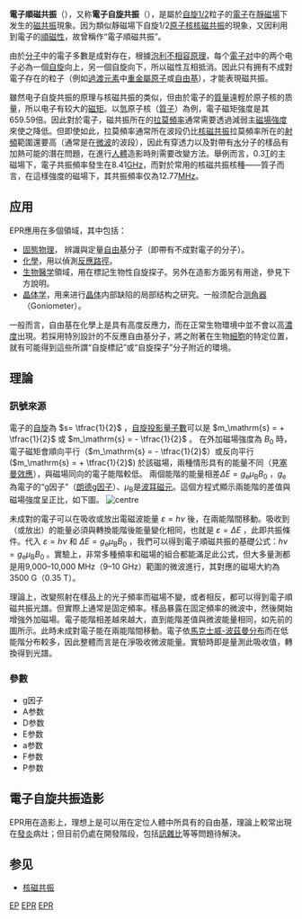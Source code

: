 {{noteTA|G1=Physics}}
{{unreferenced|time=2010-10-04}}
{{expand|time=2010-10-04}}
'''電子順磁共振'''（{{lang|en|electron paramagnetic resonance，'''EPR'''}}），又称'''電子自旋共振'''（{{lang|en|electron spin resonance，'''ESR'''}}），是屬於[[自旋1/2|自旋1/2]]粒子的[[電子|電子]]在[[靜磁場|靜磁場]]下发生的[[磁共振|磁共振]]現象。因为類似靜磁場下自旋1/2[[原子核|原子核]][[核磁共振|核磁共振]]的現象，又因利用到電子的[[順磁性|順磁性]]，故曾稱作“電子順磁共振”。

由於[[分子|分子]]中的電子多數是成對存在，根據[[泡利不相容原理|泡利不相容原理]]，每个[[電子对|電子对]]中的两个电子必為一個[[自旋|自旋]]向上，另一個自旋向下，所以磁性互相抵消。因此只有拥有不成對電子存在的粒子（例如[[過渡元素|過渡元素]]中[[重金屬|重金屬]][[原子|原子]]或[[自由基|自由基]]），才能表現磁共振。

雖然电子自旋共振的原理与核磁共振的类似，但由於電子的[[質量|質量]]遠輕於原子核的质量，所以电子有较大的[[磁矩|磁矩]]。以[[氫|氫]]原子核（[[質子|質子]]）為例，電子磁矩強度是其659.59倍。因此對於電子，磁共振所在的[[拉莫頻率|拉莫頻率]]通常需要透過減弱主[[磁場強度|磁場強度]]來使之降低。但即使如此，拉莫頻率通常所在波段仍比[[核磁共振|核磁共振]]拉莫頻率所在的[[射頻|射頻]]範圍還要高（通常是在[[微波|微波]]的波段），因此有穿透力以及對帶有[[水|水]]分子的樣品有加熱可能的潛在問題，在進行[[人體|人體]]造影時則需要改變方法。舉例而言，0.3[[特斯拉|T]]的主磁場下，電子共振頻率發生在8.41[[吉赫|GHz]]，而對於常用的核磁共振核種——質子而言，在這樣強度的磁場下，其共振頻率仅為12.77[[兆赫|MHz]]。

==应用==
EPR應用在多個領域，其中包括：
* [[固態物理|固態物理]]， 辨識與定量[[自由基|自由基]]分子（即帶有不成對電子的分子）。 
* [[化學|化學]]，用以偵測[[反應路徑|反應路徑]]。
* [[生物醫学|生物醫学]]領域，用在標記生物性自旋探子。另外在造影方面另有用途，參見下方說明。
* [[晶体学|晶体学]]，用来进行[[晶体|晶体]]内部缺陷的局部结构之研究。一般须配合[[测角器|测角器]]（Goniometer）。

一般而言，自由基在化學上是具有高度反應力，而在正常生物環境中並不會以高[[濃度|濃度]]出現。若採用特別設計的不反應自由基分子，將之附著在生物[[細胞|細胞]]的特定位置，就有可能得到這些所謂“自旋標記”或“自旋探子”分子附近的環境。

== 理論 ==
===訊號來源===
電子的[[自旋|自旋]]為 <math> s= \tfrac{1}{2} </math> ，[[自旋|自旋投影量子數]]可以是 <math> m_\mathrm{s} = + \tfrac{1}{2} </math> 或 <math> m_\mathrm{s} = - \tfrac{1}{2} </math> 。
在外加磁場強度為 <math> B_\mathrm{0} </math> 時，電子磁矩會順向平行（<math> m_\mathrm{s} = - \tfrac{1}{2} </math>）或反向平行 (<math> m_\mathrm{s} = + \tfrac{1}{2} </math>) 於該磁場，兩種情形具有的能量不同（見[[塞曼效應|塞曼效應]]），與磁場同向的電子能階較低。
兩個能階的能量相差<math> \Delta E = g_\mathrm{e} \mu_\mathrm{B} B_\mathrm{0} </math> ，<math> g_\mathrm{e} </math>為電子的“g因子”（[[朗德g因子|朗德g因子]]）、<math> \mu_\mathrm{B} </math>是[[波耳磁元|波耳磁元]]。這個方程式顯示兩能階的差值與磁場強度呈正比，如下圖。
[[File:EPR_splitting.jpg|centre]]

未成對的電子可以在吸收或放出電磁波能量 <math> \varepsilon = h \nu </math> 後，在兩能階間移動。吸收到（或放出）的能量必須與轉換能階後能量變化相同，也就是 <math> \varepsilon = \Delta E </math> ，此即共振條件。代入 <math> \varepsilon = h \nu </math> 和 <math> \Delta E = g_\mathrm{e} \mu_\mathrm{B} B_\mathrm{0} </math> ，我們可以得到電子順磁共振的基礎公式：<math> h \nu = g_\mathrm{e} \mu_\mathrm{B} B_\mathrm{0} </math> 。實驗上，非常多種頻率和磁場的組合都能滿足此公式，但大多量測都是用9,000–10,000 MHz（9–10 GHz）範圍的微波進行，其對應的磁場大約為3500 G（0.35 T）。

理論上，改變照射在樣品上的光子頻率而磁場不變，或者相反，都可以得到電子順磁共振光譜。但實際上通常是固定頻率。樣品暴露在固定頻率的微波中，然後開始增強外加磁場。電子能階相差越來越大，直到能階差值與微波能量相同，如先前的圖所示。此時未成對電子能在兩能階間移動。電子依[[馬克士威-波茲曼分布|馬克士威-波茲曼分布]]而在低能階分布較多，因此整體而言是在淨吸收微波能量。實驗時即是量測此吸收值，轉換得到光譜。

=== 參數 ===
*g因子
*A参数
*D参数
*E参数
*a参数
*F参数
*P参数

== 電子自旋共振造影 ==
EPR用在造影上，理想上是可以用在定位人體中所具有的自由基，理論上較常出現在[[發炎|發炎]]病灶；但目前仍處在開發階段，包括[[訊雜比|訊雜比]]等等問題待解決。

== 参见 ==
* [[核磁共振|核磁共振]]

{{光谱学分支}}

{{Authority control}}
[[Category:磁共振|EP]]
[[Category:磁振造影|EPR]]
[[Category:俄羅斯發明|EPR]]